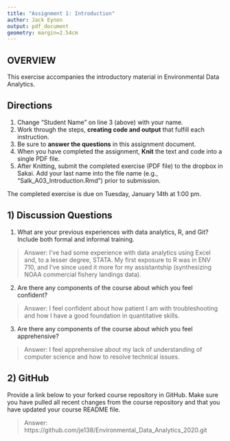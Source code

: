 ```yaml
---
title: "Assignment 1: Introduction"
author: Jack Eynon
output: pdf_document
geometry: margin=2.54cm
---
```


## OVERVIEW

This exercise accompanies the introductory material in Environmental Data Analytics. 

## Directions
1. Change "Student Name" on line 3 (above) with your name.
3. Work through the steps, **creating code and output** that fulfill each instruction.
4. Be sure to **answer the questions** in this assignment document.
6. When you have completed the assignment, **Knit** the text and code into a single PDF file.
8. After Knitting, submit the completed exercise (PDF file) to the dropbox in Sakai. Add your last name into the file name (e.g., "Salk_A03_Introduction.Rmd") prior to submission.

The completed exercise is due on Tuesday, January 14th at 1:00 pm.

## 1) Discussion Questions

1. What are your previous experiences with data analytics, R, and Git? Include both formal and informal training.

> Answer: I've had some experience with data analytics using Excel and, to a lesser degree, STATA. My first exposure to R was in ENV 710, and I've since used it more for my assistantship (synthesizing NOAA commercial fishery landings data).

2. Are there any components of the course about which you feel confident?

> Answer: I feel confident about how patient I am with troubleshooting and how I have a good foundation in quantitative skills.

3. Are there any components of the course about which you feel apprehensive?

> Answer: I feel apprehensive about my lack of understanding of computer science and how to resolve technical issues.


## 2) GitHub

Provide a link below to your forked course repository in GitHub. Make sure you have pulled all recent changes from the course repository  and that you have updated your course README file. 

> Answer: https://github.com/je138/Environmental_Data_Analytics_2020.git


